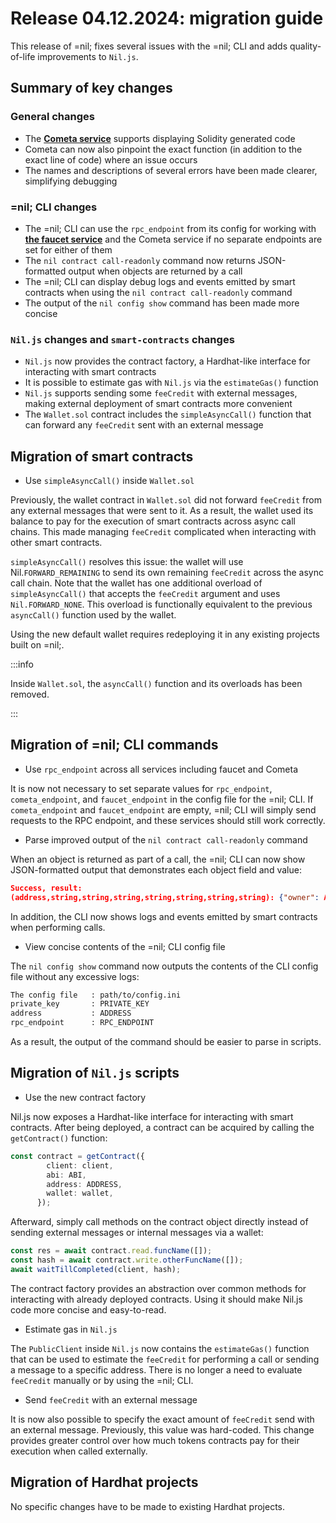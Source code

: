 # Release 04.12.2024: migration guide

This release of =nil; fixes several issues with the =nil; CLI and adds quality-of-life improvements to `Nil.js`.

## Summary of key changes

### General changes

* The [**Cometa service**](../guides/cometa-and-debugging.mdx) supports displaying Solidity generated code
* Cometa can now also pinpoint the exact function (in addition to the exact line of code) where an issue occurs 
* The names and descriptions of several errors have been made clearer, simplifying debugging

### =nil; CLI changes

* The =nil; CLI can use the `rpc_endpoint` from its config for working with [**the faucet service**](../getting-started/essentials/tokens-multi-currency.mdx#currency-faucet-service) and the Cometa service if no separate endpoints are set for either of them
* The `nil contract call-readonly` command now returns JSON-formatted output when objects are returned by a call
* The =nil; CLI can display debug logs and events emitted by smart contracts when using the `nil contract call-readonly` command
* The output of the `nil config show` command has been made more concise

### `Nil.js` changes and `smart-contracts` changes

* `Nil.js` now provides the contract factory, a Hardhat-like interface for interacting with smart contracts
* It is possible to estimate gas with `Nil.js` via the `estimateGas()` function
* `Nil.js` supports sending some `feeCredit` with external messages, making external deployment of smart contracts more convenient
* The `Wallet.sol` contract includes the `simpleAsyncCall()` function that can forward any `feeCredit` sent with an external message

## Migration of smart contracts

* Use `simpleAsyncCall()` inside `Wallet.sol`

Previously, the wallet contract in `Wallet.sol` did not forward `feeCredit` from any external messages that were sent to it. As a result, the wallet used its balance to pay for the execution of smart contracts across async call chains. This made managing `feeCredit` complicated when interacting with other smart contracts.

`simpleAsyncCall()` resolves this issue: the wallet will use Nil.`FORWARD_REMAINING` to send its own remaining `feeCredit` across the async call chain. Note that the wallet has one additional overload of `simpleAsyncCall()` that accepts the `feeCredit` argument and uses `Nil.FORWARD_NONE`. This overload is functionally equivalent to the previous `asyncCall()` function used by the wallet.

Using the new default wallet requires redeploying it in any existing projects built on =nil;. 

:::info

Inside `Wallet.sol`, the `asyncCall()` function and its overloads has been removed.

:::

## Migration of =nil; CLI commands

* Use `rpc_endpoint` across all services including faucet and Cometa

It is now not necessary to set separate values for `rpc_endpoint`, `cometa_endpoint`, and `faucet_endpoint` in the config file for the =nil; CLI. If `cometa_endpoint` and `faucet_endpoint` are empty, =nil; CLI will simply send requests to the RPC endpoint, and these services should still work correctly.

* Parse improved output of the `nil contract call-readonly` command

When an object is returned as part of a call, the =nil; CLI can now show JSON-formatted output that demonstrates each object field and value:

```json
Success, result:
(address,string,string,string,string,string,string,string): {"owner": ADDRESS,"profile_name":"Jack Smith","affiliation":"bigco","bio":"bio","role":"engineer","twitter_link":"twitter","linkedin_link":"linkedin","github_link":"github"}
```

In addition, the CLI now shows logs and events emitted by smart contracts when performing calls.

* View concise contents of the =nil; CLI config file

The `nil config show` command now outputs the contents of the CLI config file without any excessive logs:

```bash
The config file   : path/to/config.ini
private_key       : PRIVATE_KEY
address           : ADDRESS
rpc_endpoint      : RPC_ENDPOINT
```

As a result, the output of the command should be easier to parse in scripts.

## Migration of `Nil.js` scripts

* Use the new contract factory

Nil.js now exposes a Hardhat-like interface for interacting with smart contracts. After being deployed, a contract can be acquired by calling the `getContract()` function:

```ts showLineNumbers
const contract = getContract({
        client: client,
        abi: ABI,
        address: ADDRESS,
        wallet: wallet,
      });
```

Afterward, simply call methods on the contract object directly instead of sending external messages or internal messages via a wallet:

```ts showLineNumbers
const res = await contract.read.funcName([]);
const hash = await contract.write.otherFuncName([]);
await waitTillCompleted(client, hash);
```

The contract factory provides an abstraction over common methods for interacting with already deployed contracts. Using it should make Nil.js code more concise and easy-to-read.

* Estimate gas in `Nil.js`

The `PublicClient` inside `Nil.js` now contains the `estimateGas()` function that can be used to estimate the `feeCredit` for performing a call or sending a message to a specific address. There is no longer a need to evaluate `feeCredit` manually or by using the =nil; CLI.

* Send `feeCredit` with an external message

It is now also possible to specify the exact amount of `feeCredit` send with an external message. Previously, this value was hard-coded. This change provides greater control over how much tokens contracts pay for their execution when called externally. 

## Migration of Hardhat projects 

No specific changes have to be made to existing Hardhat projects.







